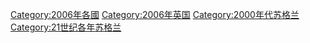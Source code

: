 [[Category:2006年各國|Category:2006年各國]]
[[Category:2006年英国|Category:2006年英国]]
[[Category:2000年代苏格兰|Category:2000年代苏格兰]]
[[Category:21世纪各年苏格兰|Category:21世纪各年苏格兰]]